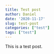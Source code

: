 ```yaml
---
title: Test post
author: Daniel
date: '2020-11-17'
slug: test-post
categories: ["test"]
tags: ["test"]
---
```


This is a test post.
